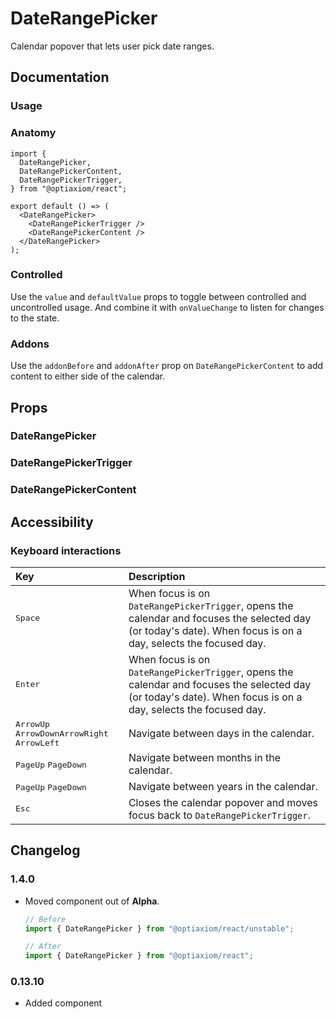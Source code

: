 
# DateRangePicker

Calendar popover that lets user pick date ranges.

<Links component="date-range-picker" />

## Documentation

### Usage

<Demo component="date-range-picker/usage" />

### Anatomy

```tsx
import {
  DateRangePicker,
  DateRangePickerContent,
  DateRangePickerTrigger,
} from "@optiaxiom/react";

export default () => (
  <DateRangePicker>
    <DateRangePickerTrigger />
    <DateRangePickerContent />
  </DateRangePicker>
);
```

### Controlled

Use the `value` and `defaultValue` props to toggle between controlled and uncontrolled usage. And combine it with `onValueChange` to listen for changes to the state.

<Demo component="date-range-picker/controlled-usage" />

### Addons

Use the `addonBefore` and `addonAfter` prop on `DateRangePickerContent` to add content to either side of the calendar.

<Demo component="date-range-picker/addon-usage" />

## Props

### DateRangePicker

<PropsTable component="DateRangePicker" />

### DateRangePickerTrigger

<PropsTable component="DateRangePickerTrigger" />

### DateRangePickerContent

<PropsTable component="DateRangePickerContent" />

## Accessibility

### Keyboard interactions

| Key                                                                                                                                                                                      | Description                                                                                                                                                    |
| :--------------------------------------------------------------------------------------------------------------------------------------------------------------------------------------- | :------------------------------------------------------------------------------------------------------------------------------------------------------------- |
| <Kbd>Space</Kbd>                                                                                                                                                                         | When focus is on `DateRangePickerTrigger`, opens the calendar and focuses the selected day (or today's date). When focus is on a day, selects the focused day. |
| <Kbd>Enter</Kbd>                                                                                                                                                                         | When focus is on `DateRangePickerTrigger`, opens the calendar and focuses the selected day (or today's date). When focus is on a day, selects the focused day. |
| <Flex gap="8"><Flex flexDirection="row" gap="8"><Kbd>ArrowUp</Kbd> <Kbd>ArrowDown</Kbd></Flex><Flex flexDirection="row" gap="8"><Kbd>ArrowRight</Kbd> <Kbd>ArrowLeft</Kbd></Flex></Flex> | Navigate between days in the calendar.                                                                                                                         |
| <Flex flexDirection="row" gap="8"><Kbd>PageUp</Kbd> <Kbd>PageDown</Kbd></Flex>                                                                                                           | Navigate between months in the calendar.                                                                                                                       |
| <Flex flexDirection="row" gap="8"><Kbd keys="shift">PageUp</Kbd> <Kbd keys="shift">PageDown</Kbd></Flex>                                                                                 | Navigate between years in the calendar.                                                                                                                        |
| <Kbd>Esc</Kbd>                                                                                                                                                                           | Closes the calendar popover and moves focus back to `DateRangePickerTrigger`.                                                                                  |

## Changelog

### 1.4.0

- Moved component out of **Alpha**.

  ```jsx
  // Before
  import { DateRangePicker } from "@optiaxiom/react/unstable";

  // After
  import { DateRangePicker } from "@optiaxiom/react";
  ```

### 0.13.10

- Added component
